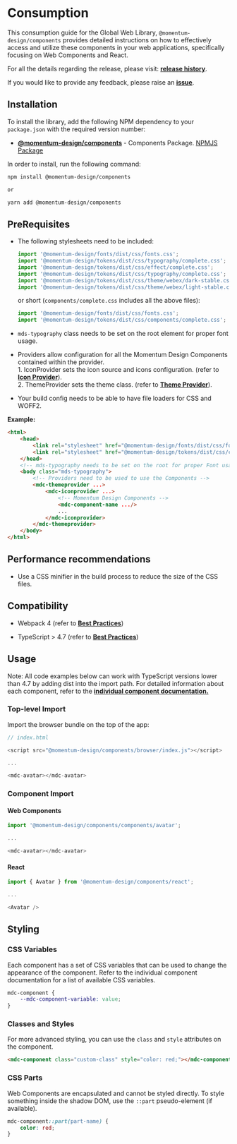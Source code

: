 # Consumption

This consumption guide for the Global Web Library, `@momentum-design/components` provides detailed instructions on how to effectively access and utilize these components in your web applications, specifically focusing on Web Components and React.

For all the details regarding the release, please visit: [**release history**](https://github.com/momentum-design/momentum-design/releases).

If you would like to provide any feedback, please raise an [**issue**](https://github.com/momentum-design/momentum-design/issues).

## Installation

To install the library, add the following NPM dependency to your `package.json` with the required version number:

* [**@momentum-design/components**](https://github.com/momentum-design/momentum-design/tree/main/packages/components) - Components Package. [NPMJS Package](https://www.npmjs.com/package/@momentum-design/components)

In order to install, run the following command:

```bash
npm install @momentum-design/components

or

yarn add @momentum-design/components
``` 

## PreRequisites 

* The following stylesheets need to be included:

    ```javascript
    import '@momentum-design/fonts/dist/css/fonts.css';
    import '@momentum-design/tokens/dist/css/typography/complete.css';
    import '@momentum-design/tokens/dist/css/effect/complete.css';
    import '@momentum-design/tokens/dist/css/typography/complete.css';
    import '@momentum-design/tokens/dist/css/theme/webex/dark-stable.css';
    import '@momentum-design/tokens/dist/css/theme/webex/light-stable.css';
    ```

    or short (`components/complete.css` includes all the above files):
    ```javascript
    import '@momentum-design/fonts/dist/css/fonts.css';
    import '@momentum-design/tokens/dist/css/components/complete.css';
    ```

* `mds-typography` class needs to be set on the root element for proper font usage.
* Providers allow configuration for all the Momentum Design Components contained within the provider.
  <br/>1. IconProvider sets the icon source and icons configuration. (refer to [**Icon Provider**](https://momentum-design.github.io/momentum-design/storybook-static/index.html?path=/docs/components-iconprovider--docs)).
  <br/>2. ThemeProvider sets the theme class. (refer to [**Theme Provider**](https://momentum-design.github.io/momentum-design/storybook-static/index.html?path=/docs/components-themeprovider--docs)).
* Your build config needs to be able to have file loaders for CSS and WOFF2.


**Example:**

```html
<html>
    <head>
        <link rel="stylesheet" href="@momentum-design/fonts/dist/css/fonts.css">
        <link rel="stylesheet" href="@momentum-design/tokens/dist/css/components/complete.css">
    </head>
    <!-- mds-typography needs to be set on the root for proper Font usage -->
    <body class="mds-typography">
        <!-- Providers need to be used to use the Components -->
        <mdc-themeprovider ...>
            <mdc-iconprovider ...>
                <!-- Momentum Design Components -->
                <mdc-component-name .../>
                ...
            </mdc-iconprovider>
        </mdc-themeprovider>
    </body>
</html>
```

## Performance recommendations

* Use a CSS minifier in the build process to reduce the size of the CSS files.

## Compatibility

* Webpack 4 (refer to [**Best Practices**](https://lit.dev/docs/releases/upgrade/#using-lit-3-with-webpack-4))

* TypeScript > 4.7 (refer to [**Best Practices**](https://stackoverflow.com/a/70020984))

## Usage 

Note: 
All code examples below can work with TypeScript versions lower than 4.7 by adding dist into the import path.
For detailed information about each component, refer to the [**individual component documentation.**](https://momentum-design.github.io/momentum-design/en/components/)

### Top-level Import

Import the browser bundle on the top of the app:

```javascript
// index.html

<script src="@momentum-design/components/browser/index.js"></script>

...

<mdc-avatar></mdc-avatar>
``` 

### Component Import

#### Web Components

```javascript
import '@momentum-design/components/components/avatar';

...

<mdc-avatar></mdc-avatar>
``` 

#### React

```javascript
import { Avatar } from '@momentum-design/components/react';

...

<Avatar />
``` 

## Styling

### CSS Variables

Each component has a set of CSS variables that can be used to change the appearance of the component. 
Refer to the individual component documentation for a list of available CSS variables.

```css
mdc-component {
    --mdc-component-variable: value;
}
```

### Classes and Styles

For more advanced styling, you can use the `class` and `style` attributes on the component.

```html
<mdc-component class="custom-class" style="color: red;"></mdc-component>
```

### CSS Parts

Web Components are encapsulated and cannot be styled directly. 
To style something inside the shadow DOM, use the `::part` pseudo-element (if available).

```css
mdc-component::part(part-name) {
    color: red;
}
```